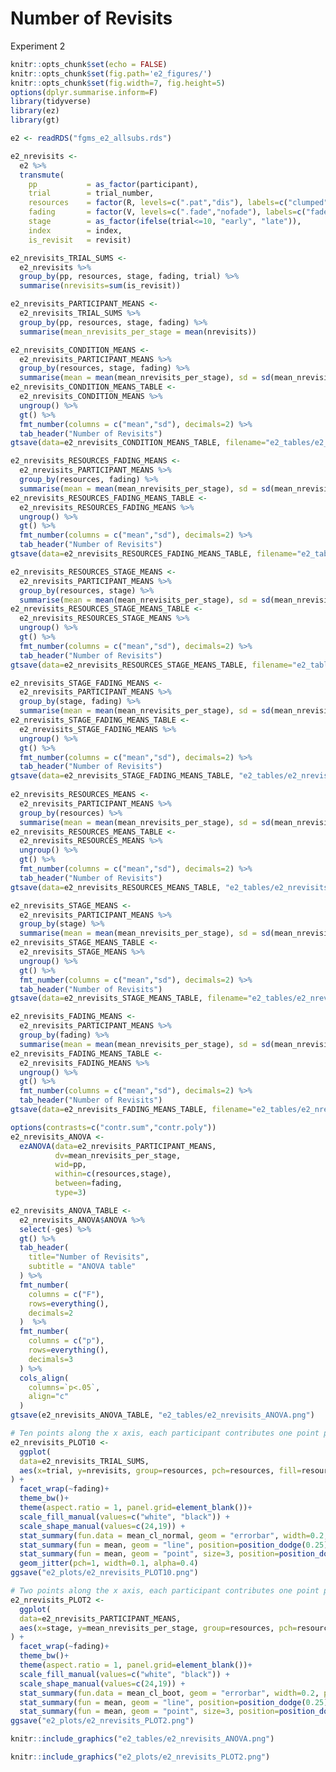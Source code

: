 # Number of Revisits

Experiment 2

```r
knitr::opts_chunk$set(echo = FALSE)
knitr::opts_chunk$set(fig.path='e2_figures/')
knitr::opts_chunk$set(fig.width=7, fig.height=5)
options(dplyr.summarise.inform=F)
library(tidyverse)
library(ez)
library(gt)

e2 <- readRDS("fgms_e2_allsubs.rds")

e2_nrevisits <-
  e2 %>%
  transmute(
    pp           = as_factor(participant),
    trial        = trial_number,
    resources    = factor(R, levels=c(".pat","dis"), labels=c("clumped", "random")),
    fading       = factor(V, levels=c(".fade","nofade"), labels=c("fade", "no_fade")),
    stage        = as_factor(ifelse(trial<=10, "early", "late")),
    index        = index,
    is_revisit   = revisit)

e2_nrevisits_TRIAL_SUMS <- 
  e2_nrevisits %>% 
  group_by(pp, resources, stage, fading, trial) %>% 
  summarise(nrevisits=sum(is_revisit))

e2_nrevisits_PARTICIPANT_MEANS <-
  e2_nrevisits_TRIAL_SUMS %>% 
  group_by(pp, resources, stage, fading) %>% 
  summarise(mean_nrevisits_per_stage = mean(nrevisits))

e2_nrevisits_CONDITION_MEANS <-
  e2_nrevisits_PARTICIPANT_MEANS %>% 
  group_by(resources, stage, fading) %>% 
  summarise(mean = mean(mean_nrevisits_per_stage), sd = sd(mean_nrevisits_per_stage)) 
e2_nrevisits_CONDITION_MEANS_TABLE <- 
  e2_nrevisits_CONDITION_MEANS %>% 
  ungroup() %>% 
  gt() %>% 
  fmt_number(columns = c("mean","sd"), decimals=2) %>% 
  tab_header("Number of Revisits")
gtsave(data=e2_nrevisits_CONDITION_MEANS_TABLE, filename="e2_tables/e2_nrevisits_CONDITION_MEANS_TABLE.png")

e2_nrevisits_RESOURCES_FADING_MEANS <-
  e2_nrevisits_PARTICIPANT_MEANS %>% 
  group_by(resources, fading) %>% 
  summarise(mean = mean(mean_nrevisits_per_stage), sd = sd(mean_nrevisits_per_stage))
e2_nrevisits_RESOURCES_FADING_MEANS_TABLE <-
  e2_nrevisits_RESOURCES_FADING_MEANS %>% 
  ungroup() %>% 
  gt() %>% 
  fmt_number(columns = c("mean","sd"), decimals=2) %>% 
  tab_header("Number of Revisits")
gtsave(data=e2_nrevisits_RESOURCES_FADING_MEANS_TABLE, filename="e2_tables/e2_nrevisits_RESOURCES_FADING_MEANS_TABLE.png")

e2_nrevisits_RESOURCES_STAGE_MEANS <-
  e2_nrevisits_PARTICIPANT_MEANS %>% 
  group_by(resources, stage) %>% 
  summarise(mean = mean(mean_nrevisits_per_stage), sd = sd(mean_nrevisits_per_stage))
e2_nrevisits_RESOURCES_STAGE_MEANS_TABLE <-
  e2_nrevisits_RESOURCES_STAGE_MEANS %>% 
  ungroup() %>% 
  gt() %>% 
  fmt_number(columns = c("mean","sd"), decimals=2) %>% 
  tab_header("Number of Revisits")
gtsave(data=e2_nrevisits_RESOURCES_STAGE_MEANS_TABLE, filename="e2_tables/e2_nrevisits_RESOURCES_STAGE_MEANS_TABLE.png")

e2_nrevisits_STAGE_FADING_MEANS <-
  e2_nrevisits_PARTICIPANT_MEANS %>% 
  group_by(stage, fading) %>% 
  summarise(mean = mean(mean_nrevisits_per_stage), sd = sd(mean_nrevisits_per_stage))
e2_nrevisits_STAGE_FADING_MEANS_TABLE <-
  e2_nrevisits_STAGE_FADING_MEANS %>% 
  ungroup() %>%
  gt() %>% 
  fmt_number(columns = c("mean","sd"), decimals=2) %>%
  tab_header("Number of Revisits")
gtsave(data=e2_nrevisits_STAGE_FADING_MEANS_TABLE, "e2_tables/e2_nrevisits_STAGE_FADING_MEANS_TABLE.png")
  
e2_nrevisits_RESOURCES_MEANS <-
  e2_nrevisits_PARTICIPANT_MEANS %>% 
  group_by(resources) %>%
  summarise(mean = mean(mean_nrevisits_per_stage), sd = sd(mean_nrevisits_per_stage))
e2_nrevisits_RESOURCES_MEANS_TABLE <-
  e2_nrevisits_RESOURCES_MEANS %>% 
  ungroup() %>% 
  gt() %>% 
  fmt_number(columns = c("mean","sd"), decimals=2) %>%  
  tab_header("Number of Revisits")
gtsave(data=e2_nrevisits_RESOURCES_MEANS_TABLE, "e2_tables/e2_nrevisits_RESOURCES_MEANS_TABLE.png")

e2_nrevisits_STAGE_MEANS <-
  e2_nrevisits_PARTICIPANT_MEANS %>% 
  group_by(stage) %>% 
  summarise(mean = mean(mean_nrevisits_per_stage), sd = sd(mean_nrevisits_per_stage))
e2_nrevisits_STAGE_MEANS_TABLE <-
  e2_nrevisits_STAGE_MEANS %>% 
  ungroup() %>% 
  gt() %>% 
  fmt_number(columns = c("mean","sd"), decimals=2) %>%  
  tab_header("Number of Revisits")
gtsave(data=e2_nrevisits_STAGE_MEANS_TABLE, filename="e2_tables/e2_nrevisits_STAGE_MEANS_TABLE.png")

e2_nrevisits_FADING_MEANS <-
  e2_nrevisits_PARTICIPANT_MEANS %>% 
  group_by(fading) %>% 
  summarise(mean = mean(mean_nrevisits_per_stage), sd = sd(mean_nrevisits_per_stage))
e2_nrevisits_FADING_MEANS_TABLE <-
  e2_nrevisits_FADING_MEANS %>% 
  ungroup() %>% 
  gt() %>% 
  fmt_number(columns = c("mean","sd"), decimals=2) %>%  
  tab_header("Number of Revisits")
gtsave(data=e2_nrevisits_FADING_MEANS_TABLE, filename="e2_tables/e2_nrevisits_FADING_MEANS_TABLE.png")

options(contrasts=c("contr.sum","contr.poly"))
e2_nrevisits_ANOVA <- 
  ezANOVA(data=e2_nrevisits_PARTICIPANT_MEANS,
          dv=mean_nrevisits_per_stage,
          wid=pp,
          within=c(resources,stage),
          between=fading,
          type=3)

e2_nrevisits_ANOVA_TABLE <-
  e2_nrevisits_ANOVA$ANOVA %>% 
  select(-ges) %>% 
  gt() %>% 
  tab_header(
    title="Number of Revisits",
    subtitle = "ANOVA table"
  ) %>% 
  fmt_number(
    columns = c("F"),
    rows=everything(),
    decimals=2
  )  %>% 
  fmt_number(
    columns = c("p"),
    rows=everything(),
    decimals=3
  ) %>% 
  cols_align(
    columns=`p<.05`,
    align="c"
  )
gtsave(e2_nrevisits_ANOVA_TABLE, "e2_tables/e2_nrevisits_ANOVA.png")

# Ten points along the x axis, each participant contributes one point per cell
e2_nrevisits_PLOT10 <-
  ggplot(
  data=e2_nrevisits_TRIAL_SUMS, 
  aes(x=trial, y=nrevisits, group=resources, pch=resources, fill=resources)
) +
  facet_wrap(~fading)+
  theme_bw()+
  theme(aspect.ratio = 1, panel.grid=element_blank())+
  scale_fill_manual(values=c("white", "black")) +
  scale_shape_manual(values=c(24,19)) +
  stat_summary(fun.data = mean_cl_normal, geom = "errorbar", width=0.2, position=position_dodge(0.25)) +
  stat_summary(fun = mean, geom = "line", position=position_dodge(0.25)) + 
  stat_summary(fun = mean, geom = "point", size=3, position=position_dodge(0.25)) +
  geom_jitter(pch=1, width=0.1, alpha=0.4) 
ggsave("e2_plots/e2_nrevisits_PLOT10.png")

# Two points along the x axis, each participant contributes one point per cell
e2_nrevisits_PLOT2 <-
  ggplot(
  data=e2_nrevisits_PARTICIPANT_MEANS, 
  aes(x=stage, y=mean_nrevisits_per_stage, group=resources, pch=resources, fill=resources)
) +
  facet_wrap(~fading)+
  theme_bw()+
  theme(aspect.ratio = 1, panel.grid=element_blank())+
  scale_fill_manual(values=c("white", "black")) +
  scale_shape_manual(values=c(24,19)) +
  stat_summary(fun.data = mean_cl_boot, geom = "errorbar", width=0.2, position=position_dodge(0.25)) +
  stat_summary(fun = mean, geom = "line", position=position_dodge(0.25)) + 
  stat_summary(fun = mean, geom = "point", size=3, position=position_dodge(0.25))
ggsave("e2_plots/e2_nrevisits_PLOT2.png")
```

```r
knitr::include_graphics("e2_tables/e2_nrevisits_ANOVA.png")
```

```r
knitr::include_graphics("e2_plots/e2_nrevisits_PLOT2.png")
```

